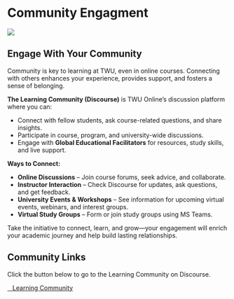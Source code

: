 # Community Engagment {.unnumbered}

![](assets/community/Leaning_Hub.jpg)

## Engage With Your Community {.unnumbered}

Community is key to learning at TWU, even in online courses. Connecting with others enhances your experience, provides support, and fosters a sense of belonging.

**The Learning Community (Discourse)** is TWU Online’s discussion platform where you can:

- Connect with fellow students, ask course-related questions, and share insights.
- Participate in course, program, and university-wide discussions.
- Engage with **Global Educational Facilitators** for resources, study skills, and live support.

**Ways to Connect:**

- **Online Discussions** – Join course forums, seek advice, and collaborate.
- **Instructor Interaction** – Check Discourse for updates, ask questions, and get feedback.
- **University Events & Workshops** – See information for upcoming virtual events, webinars, and interest groups.
- **Virtual Study Groups** – Form or join study groups using MS Teams.

Take the initiative to connect, learn, and grow—your engagement will enrich your academic journey and help build lasting relationships.

## Community Links

Click the button below to go to the Learning Community on Discourse.

<a href="https://twu.discourse.group/auth/microsoft_office365" class="btn btn-primary"><i class="bi bi-chat-dots fa fa-weixin"></i>&nbsp;&nbsp; Learning Community</a>